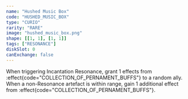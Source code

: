 ```yaml
---
name: "Hushed Music Box"
code: "HUSHED_MUSIC_BOX"
type: "CURIO"
rarity: "RARE"
image: "hushed_music_box.png"
shape: [[1, 1], [1, 1]]
tags: ["RESONANCE"]
diskSlot: 0
canExchange: false
---
```


When triggering Incantation Resonance, grant 1 effects from :effect{code="COLLECTION_OF_PERNAMENT_BUFFS"} to a random ally. When a non-Resonance artefact is within range, gain 1 additional effect from :effect{code="COLLECTION_OF_PERNAMENT_BUFFS"}.
